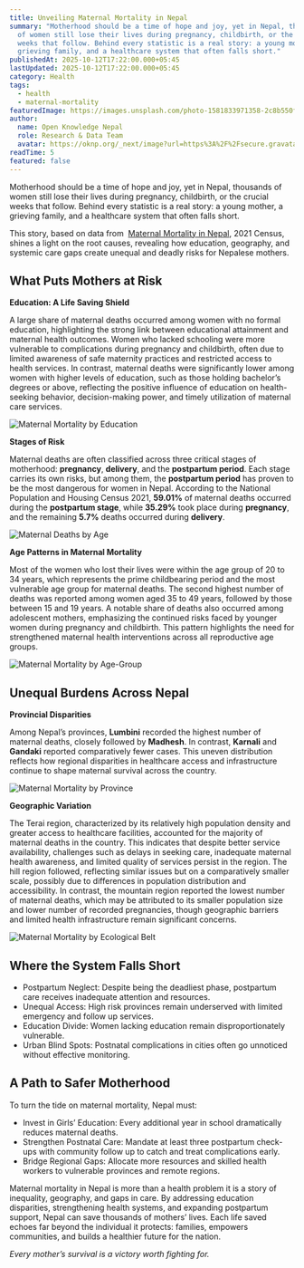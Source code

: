 ```yaml
---
title: Unveiling Maternal Mortality in Nepal
summary: "Motherhood should be a time of hope and joy, yet in Nepal, thousands
  of women still lose their lives during pregnancy, childbirth, or the crucial
  weeks that follow. Behind every statistic is a real story: a young mother, a
  grieving family, and a healthcare system that often falls short."
publishedAt: 2025-10-12T17:22:00.000+05:45
lastUpdated: 2025-10-12T17:22:00.000+05:45
category: Health
tags:
  - health
  - maternal-mortality
featuredImage: https://images.unsplash.com/photo-1581833971358-2c8b550f87b3?w=400&h=250&fit=crop
author:
  name: Open Knowledge Nepal
  role: Research & Data Team
  avatar: https://oknp.org/_next/image?url=https%3A%2F%2Fsecure.gravatar.com%2Favatar%2F23c82997431b608bc553c13d29a2342c%3Fs%3D96%26d%3Dmm%26r%3Dg&w=3840&q=75
readTime: 5
featured: false
---
```

Motherhood should be a time of hope and joy, yet in Nepal, thousands of women still lose their lives during pregnancy, childbirth, or the crucial weeks that follow. Behind every statistic is a real story: a young mother, a grieving family, and a healthcare system that often falls short.

This story, based on data from  [Maternal Mortality in Nepal](https://opendatanepal.com/datasets/maternal-mortality-in-nepal), 2021 Census, shines a light on the root causes, revealing how education, geography, and systemic care gaps create unequal and deadly risks for Nepalese mothers. 

## **What Puts Mothers at Risk**

**Education: A Life Saving Shield**

A large share of maternal deaths occurred among women with no formal education, highlighting the strong link between educational attainment and maternal health outcomes. Women who lacked schooling were more vulnerable to complications during pregnancy and childbirth, often due to limited awareness of safe maternity practices and restricted access to health services. In contrast, maternal deaths were significantly lower among women with higher levels of education, such as those holding bachelor’s degrees or above, reflecting the positive influence of education on health-seeking behavior, decision-making power, and timely utilization of maternal care services.

![Maternal Mortality by Education](/images/{{slug}}/image2.png)

**Stages of Risk**

Maternal deaths are often classified across three critical stages of motherhood: **pregnancy**, **delivery**, and the **postpartum period**. Each stage carries its own risks, but among them, the **postpartum period** has proven to be the most dangerous for women in Nepal. According to the National Population and Housing Census 2021, **59.01%** of maternal deaths occurred during the **postpartum stage**, while **35.29%** took place during **pregnancy**, and the remaining **5.7%** deaths occurred during **delivery**.

![Maternal Deaths by Age](/images/{{slug}}/image11.png)

**Age Patterns in Maternal Mortality**

Most of the women who lost their lives were within the age group of 20 to 34 years, which represents the prime childbearing period and the most vulnerable age group for maternal deaths. The second highest number of deaths was reported among women aged 35 to 49 years, followed by those between 15 and 19 years. A notable share of deaths also occurred among adolescent mothers, emphasizing the continued risks faced by younger women during pregnancy and childbirth. This pattern highlights the need for strengthened maternal health interventions across all reproductive age groups.

![Maternal Mortality by Age-Group](/images/{{slug}}/image3.png)

## **Unequal Burdens Across Nepal**

**Provincial Disparities**

Among Nepal’s provinces, **Lumbini** recorded the highest number of maternal deaths, closely followed by **Madhesh**. In contrast, **Karnali** and **Gandaki** reported comparatively fewer cases. This uneven distribution reflects how regional disparities in healthcare access and infrastructure continue to shape maternal survival across the country.

![Maternal Mortality by Province](/images/{{slug}}/image8.png)

**Geographic Variation**

The Terai region, characterized by its relatively high population density and greater access to healthcare facilities, accounted for the majority of maternal deaths in the country. This indicates that despite better service availability, challenges such as delays in seeking care, inadequate maternal health awareness, and limited quality of services persist in the region. The hill region followed, reflecting similar issues but on a comparatively smaller scale, possibly due to differences in population distribution and accessibility. In contrast, the mountain region reported the lowest number of maternal deaths, which may be attributed to its smaller population size and lower number of recorded pregnancies, though geographic barriers and limited health infrastructure remain significant concerns.

![Maternal Mortality by Ecological Belt](/images/{{slug}}/image1.png)

## **Where the System Falls Short**

* Postpartum Neglect: Despite being the deadliest phase, postpartum care receives inadequate attention and resources.
* Unequal Access: High risk provinces remain underserved with limited emergency and follow up services.
* Education Divide: Women lacking education remain disproportionately vulnerable.
* Urban Blind Spots: Postnatal complications in cities often go unnoticed without effective monitoring.

## **A Path to Safer Motherhood**

To turn the tide on maternal mortality, Nepal must:

* Invest in Girls’ Education: Every additional year in school dramatically reduces maternal deaths.
* Strengthen Postnatal Care: Mandate at least three postpartum check-ups with community follow up to catch and treat complications early.
* Bridge Regional Gaps: Allocate more resources and skilled health workers to vulnerable provinces and remote regions.

Maternal mortality in Nepal is more than a health problem it is a story of inequality, geography, and gaps in care. By addressing education disparities, strengthening health systems, and expanding postpartum support, Nepal can save thousands of mothers’ lives. Each life saved echoes far beyond the individual it protects: families, empowers communities, and builds a healthier future for the nation.

*Every mother’s survival is a victory worth fighting for.*
